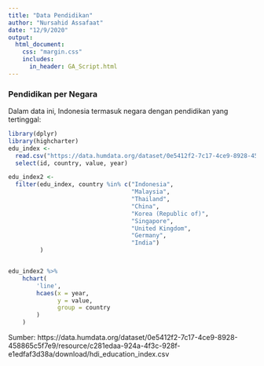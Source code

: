---
title: "Data Pendidikan"
author: "Nursahid Assafaat"
date: "12/9/2020"
output:
  html_document:
    css: "margin.css"
    includes:
      in_header: GA_Script.html
---

### Pendidikan per Negara

Dalam data ini, Indonesia termasuk negara dengan pendidikan yang tertinggal:
``` {r, message = FALSE, echo=FALSE}
library(dplyr)
library(highcharter)
edu_index <- 
  read.csv("https://data.humdata.org/dataset/0e5412f2-7c17-4ce9-8928-458865c5f7e9/resource/c281edaa-924a-4f3c-928f-e1edfaf3d38a/download/hdi_education_index.csv") %>%
  select(id, country, value, year)

edu_index2 <- 
  filter(edu_index, country %in% c("Indonesia",
                                   "Malaysia",
                                   "Thailand",
                                   "China",
                                   "Korea (Republic of)",
                                   "Singapore",
                                   "United Kingdom",
                                   "Germany",
                                   "India")
         )


edu_index2 %>%
    hchart(
        'line',
        hcaes(x = year,
              y = value,
              group = country
        )
    )


```
Sumber: https://data.humdata.org/dataset/0e5412f2-7c17-4ce9-8928-458865c5f7e9/resource/c281edaa-924a-4f3c-928f-e1edfaf3d38a/download/hdi_education_index.csv